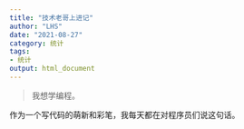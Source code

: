 ```yaml
---
title: "技术老哥上进记"
author: "LHS"
date: "2021-08-27"
category: 统计
tags: 
- 统计
output: html_document
---
```


> 我想学编程。

作为一个写代码的萌新和彩笔，我每天都在对程序员们说这句话。
